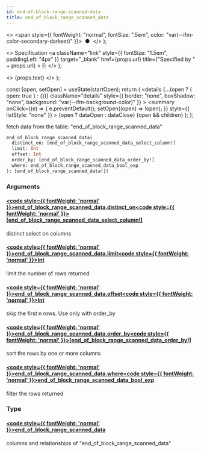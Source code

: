 ```yaml
---
id: end-of-block-range-scanned-data
title: end_of_block_range_scanned_data
---
```


<head>
  <meta content="noindex" name="robots" />
  <meta charset="utf-8" />
</head>

  <>
    <span style={{ fontWeight: "normal", fontSize: ".5em", color: "var(--ifm-color-secondary-darkest)" }}>
      &nbsp;●&nbsp;
    </span>
  </>
);

  <>
    Specification
    <a
      className="link"
      style={{ fontSize: "1.5em", paddingLeft: "4px" }}
      target="_blank"
      href={props.url}
      title={"Specified by " + props.url}
    >
      ⎘
    </a>
  </>
);

  <>
    <span className={props.class}>{props.text}</span>
  </>
);


  const [open, setOpen] = useState(startOpen);
  return (
    <details
      {...(open ? { open: true } : {})}
      className="details"
      style={{ border: "none", boxShadow: "none", background: "var(--ifm-background-color)" }}
    >
      <summary
        onClick={(e) => {
          e.preventDefault();
          setOpen((open) => !open);
        }}
        style={{ listStyle: "none" }}
      >
        {open ? dataOpen : dataClose}
      </summary>
      {open && children}
    </details>
  );
};

fetch data from the table: "end_of_block_range_scanned_data"

```graphql
end_of_block_range_scanned_data(
  distinct_on: [end_of_block_range_scanned_data_select_column!]
  limit: Int
  offset: Int
  order_by: [end_of_block_range_scanned_data_order_by!]
  where: end_of_block_range_scanned_data_bool_exp
): [end_of_block_range_scanned_data!]!
```

### Arguments

#### [<code style={{ fontWeight: 'normal' }}>end_of_block_range_scanned_data.<b>distinct_on</b></code>](#)<Bullet />[<code style={{ fontWeight: 'normal' }}><b>[end_of_block_range_scanned_data_select_column!]</b></code>](/docs/api/flow/graphql/envio/enums/end-of-block-range-scanned-data-select-column.mdx) <Badge class="badge badge--secondary " text="list"/> <Badge class="badge badge--secondary " text="enum"/>

distinct select on columns

#### [<code style={{ fontWeight: 'normal' }}>end_of_block_range_scanned_data.<b>limit</b></code>](#)<Bullet />[<code style={{ fontWeight: 'normal' }}><b>Int</b></code>](/docs/api/flow/graphql/envio/scalars/int.mdx) <Badge class="badge badge--secondary " text="scalar"/>

limit the number of rows returned

#### [<code style={{ fontWeight: 'normal' }}>end_of_block_range_scanned_data.<b>offset</b></code>](#)<Bullet />[<code style={{ fontWeight: 'normal' }}><b>Int</b></code>](/docs/api/flow/graphql/envio/scalars/int.mdx) <Badge class="badge badge--secondary " text="scalar"/>

skip the first n rows. Use only with order_by

#### [<code style={{ fontWeight: 'normal' }}>end_of_block_range_scanned_data.<b>order_by</b></code>](#)<Bullet />[<code style={{ fontWeight: 'normal' }}><b>[end_of_block_range_scanned_data_order_by!]</b></code>](/docs/api/flow/graphql/envio/inputs/end-of-block-range-scanned-data-order-by.mdx) <Badge class="badge badge--secondary " text="list"/> <Badge class="badge badge--secondary " text="input"/>

sort the rows by one or more columns

#### [<code style={{ fontWeight: 'normal' }}>end_of_block_range_scanned_data.<b>where</b></code>](#)<Bullet />[<code style={{ fontWeight: 'normal' }}><b>end_of_block_range_scanned_data_bool_exp</b></code>](/docs/api/flow/graphql/envio/inputs/end-of-block-range-scanned-data-bool-exp.mdx) <Badge class="badge badge--secondary " text="input"/>

filter the rows returned

### Type

#### [<code style={{ fontWeight: 'normal' }}><b>end_of_block_range_scanned_data</b></code>](/docs/api/flow/graphql/envio/objects/end-of-block-range-scanned-data.mdx) <Badge class="badge badge--secondary " text="object"/>

columns and relationships of "end_of_block_range_scanned_data"
